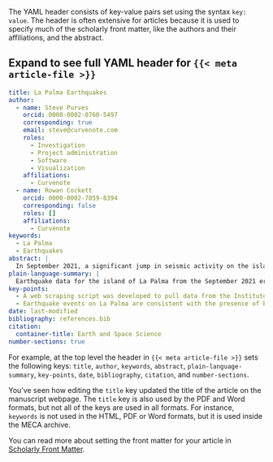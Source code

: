 The YAML header consists of key-value pairs set using the syntax `key: value`. The header is often extensive for articles because it is used to specify much of the scholarly front matter, like the authors and their affiliations, and the abstract.

::: {.callout-tip appearance="simple" collapse="true"}
## Expand to see full YAML header for `{{< meta article-file >}}`

``` yaml
title: La Palma Earthquakes
author:
  - name: Steve Purves
    orcid: 0000-0002-0760-5497
    corresponding: true
    email: steve@curvenote.com
    roles:
      - Investigation
      - Project administration
      - Software
      - Visualization
    affiliations:
      - Curvenote
  - name: Rowan Cockett
    orcid: 0000-0002-7859-8394
    corresponding: false
    roles: []
    affiliations:
      - Curvenote
keywords:
  - La Palma
  - Earthquakes
abstract: |
  In September 2021, a significant jump in seismic activity on the island of La Palma (Canary Islands, Spain) signaled the start of a volcanic crisis that still continues at the time of writing. Earthquake data is continually collected and published by the Instituto Geográphico Nacional (IGN). ...
plain-language-summary: |
  Earthquake data for the island of La Palma from the September 2021 eruption is found ...
key-points:
  - A web scraping script was developed to pull data from the Instituto Geogràphico Nacional into a machine-readable form for analysis
  - Earthquake events on La Palma are consistent with the presence of both mantle and crustal reservoirs.
date: last-modified
bibliography: references.bib
citation:
  container-title: Earth and Space Science
number-sections: true
```
:::

For example, at the top level the header in `{{< meta article-file >}}` sets the following keys: `title`, `author`, `keywords`, `abstract`, `plain-language-summary`, `key-points`, `date`, `bibliography`, `citation`, and `number-sections`.

You've seen how editing the `title` key updated the title of the article on the manuscript webpage. The `title` key is also used by the PDF and Word formats, but not all of the keys are used in all formats. For instance, `keywords` is not used in the HTML, PDF or Word formats, but it is used inside the MECA archive.

You can read more about setting the front matter for your article in [Scholarly Front Matter](/docs/authoring/front-matter.qmd).
